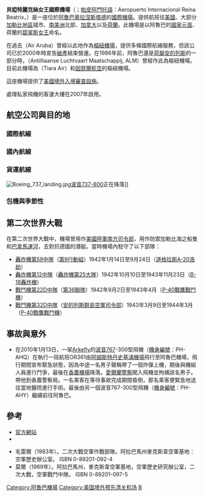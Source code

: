 {{noteTA
|T=zh-tw:碧翠斯女王國際機場;zh-cn:贝娅特丽克丝女王国际机场;zh-hk:貝婭特麗克絲女王國際機場;
|1=zh-tw:碧翠斯;zh-cn:贝娅特丽克丝;zh-hk:貝婭特麗克絲;
|2=zh-tw:奧倫吉士達;zh-cn:奥拉涅斯塔德;zh-hk:奧拉涅斯塔德;
}}
{{Airport infobox
| airport_name     = 貝婭特麗克絲女王國際機場<BR>Internationale luchthaven Koningin Beatrix<BR>Aeropuerto Internacional Reina Beatrix
| photo            = Queen Beatrix Airport.jpg
| photosize        = 250px
| type             = 民用
| run by           = [[阿魯巴機場管理局|阿魯巴機場管理局]]
| city             = [[阿魯巴|阿魯巴]][[奥拉涅斯塔德_(阿鲁巴)|奧拉涅斯塔德]]
| distance_to_city = 2.5公里
| hub              = <div>
*[[因瑟爾航空|因瑟爾航空]]
*{{link-en|迪阿納航空|Tiara Air}}（Tiara Air）
</div>
| IATA             = AUA
| ICAO             = TNCA
| location         = [[阿魯巴|阿魯巴]][[奥拉涅斯塔德_(阿鲁巴)|奧拉涅斯塔德]]
| coordinates      = {{Coord|12|30|05|N|070|00|55|W|type:airport_region:AW}}
| elevation        = 60英呎/18米
| runway1_heading  = 11/29
| runway1_feet     = 9,232
| runway1_meter    = 2,814
| runway1_surface  = [[柏油|柏油]]
}}
'''貝婭特麗克絲女王國際機場'''（{{lang-nl|Internationale luchthaven Koningin Beatrix}}；[[帕皮阿門托語|帕皮阿門托語]]：Aeropuerto Internacional Reina Beatrix，{{Airport codes|AUA|TNCA}}）是一座位於[[阿魯巴|阿魯巴]][[奥拉涅斯塔德_(阿鲁巴)|奧拉涅斯塔德]]的[[國際機場|國際機場]]。提供航班往[[美國|美國]]、大部分[[加勒比地區|加勒比地區]]城市、[[南美洲|南美洲]]北部、[[加拿大|加拿大]]以及[[荷蘭|荷蘭]]。此機場是以阿魯巴的[[國家元首|國家元首]]、荷蘭的[[碧翠斯_(荷蘭)|碧翠斯女王]]命名。

在過去{{link-en|阿魯巴航空|Air Aruba}}（Air Aruba）曾經以此地作為[[樞紐機場|樞紐機場]]，提供多條國際航線服務，但該公司已於2000年時宣告[[破產|破產]]結束營運。在1986年前，阿魯巴還是[[荷屬安的列斯|荷屬安的列斯]]的一部分時，{{link-nl|安的列斯航空|Antilliaanse Luchtvaart Maatschappij}}（Antilliaanse Luchtvaart Maatschappij, ALM）曾經作此為樞紐機場。目前此機場為{{link-en|迪阿納航空|Tiara Air}}（Tiara Air）和[[因瑟爾航空|因瑟爾航空]]的樞紐機場。

這座機場提供了[[美國境外入境審查|美國境外入境審查設施]]。

處理私家飛機的客運大樓在2007年啟用。

==航空公司與目的地==
=== 國際航線 ===
{{airport-dest-list
| {{flagicon|DOM}}[[馬斯航空|馬斯航空]] | 聖多明哥-拉伊莎貝拉 
| {{flagicon|CAN}}[[加拿大航空|加拿大航空]] | [[多倫多皮爾遜國際機場|多倫多-皮爾遜]]
| {{flagicon|CAN}}[[加拿大越洋航空|加拿大越洋航空]] | '''季節性：'''[[多倫多皮爾遜國際機場|多倫多-皮爾遜]]
| [[穿越航空|穿越航空]] | [[哈茨菲爾德－傑克遜亞特蘭大國際機場|亞特蘭大]]、奧蘭多
| {{flagicon|USA}}[[美國航空|美國航空]] | [[邁阿密國際機場|邁阿密]]、[[甘迺迪國際機場|紐約-甘迺迪]]
| [[阿斯卡航空|阿斯卡航空]] | [[邁克蒂亞西蒙·玻利瓦爾國際機場|加拉加斯]]、聖多明哥-拉斯亞美利哥斯
| {{flagicon|COL}}[[哥倫比亞航空|哥倫比亞航空]]（AV） | [[埃爾多拉多國際機場|波哥大]]
| {{flagicon|COL}}[[哥倫比亞麥德林航空|哥倫比亞麥德林航空]]<br>([[阿維安卡航空|阿維安卡航空]]營運) | [[埃爾多拉多國際機場|波哥大]]
| [[艾維雅航空|艾維雅航空]] | [[邁克蒂亞西蒙·玻利瓦爾國際機場|加拉加斯]]、馬拉開波、{{flagicon|VEN}}[[瓦倫西亞國際機場_(委內瑞拉)|瓦倫西亞]]
| [[藍色全景航空|藍色全景航空]] | [[米蘭－馬爾彭薩機場|米蘭-馬爾彭薩]]
| {{flagicon|CAN}}[[加捷航空|加捷航空]] | [[多倫多皮爾遜國際機場|多倫多-皮爾遜]]
| {{flagicon|USA}}[[美國大陸航空|美國大陸航空]] | 休斯頓—州際、[[紐華克自由國際機場|紐約-紐華克]]<br>'''季節性：'''[[拉瓜地亞機場|紐約-拉瓜地亞]]
| {{flagicon|PAN}}[[巴拿馬航空|巴拿馬航空]]（CM） | 巴拿馬城
| {{flagicon|COL}}[[巴拿馬哥倫比亞航空|巴拿馬哥倫比亞航空]]（P5） | '''季節性：'''[[埃爾多拉多國際機場|波哥大]]
| {{flagicon|USA}}[[達美航空|達美航空]] | 亞特蘭大、[[甘迺迪國際機場|紐約-甘迺迪]]<br>'''季節性：'''[[拉瓜地亞機場|紐約-拉瓜地亞]]
| {{flagicon|NLD}}[[荷蘭安的列斯快運|荷蘭安的列斯快運]] | 波內赫、[[邁克蒂亞西蒙·玻利瓦爾國際機場|加拉加斯]]
| [[高爾空中運輸|里約格朗德航空]]<br>([[巴西高爾航空|巴西高爾航空]]營運) | 巴西利亞、[[邁克蒂亞西蒙·玻利瓦爾國際機場|加拉加斯]]、里約熱內盧/加利昂、聖保羅/瓜魯柳斯
| [[捷藍航空|捷藍航空]] | [[愛德華·勞倫斯·洛根將軍國際機場|波士頓]]、[[甘迺迪國際機場|紐約-甘迺迪]]
| {{flagicon|DOM}}[[多明尼加泛美航空|多明尼加泛美航空]] | '''季節性：'''聖多明哥—拉斯美洲
| [[聖巴巴拉航空|聖巴巴拉航空]] | 拉斯彼德拉斯、馬拉開波
| [[精神航空|精神航空]] | 勞德代爾堡
| {{flagicon|CAN}}[[陽翼航空|陽翼航空]]（WG） | [[蒙特婁皮埃爾·埃利奧特·特魯多國際機場|蒙特婁-特魯多]]、[[多倫多皮爾遜國際機場|多倫多-皮爾遜]]
| [[蘇里南航空|蘇里南航空]] | [[邁阿密國際機場|邁阿密]]、巴拉馬利波
| [[厄瓜多爾軍事航空|厄瓜多爾軍事航空]] | 基多
| {{flagicon|ABW}}{{link-en|迪阿納航空|Tiara Air}}（3P） | 波內赫、馬拉開波、蓬斐奧、里奧阿查
| [[爵士航空|爵士航空]]<br>([[托馬斯庫克航空|托馬斯庫克航空]]營運) | '''季節性：'''[[多倫多皮爾遜國際機場|多倫多-皮爾遜]]
| {{flagicon|GBR}}[[湯姆森航空|湯姆森航空]]（BY） | '''季節性：'''[[蓋威克機場|倫敦-蓋威克]]、曼徹斯特
| {{flagicon|USA}}[[聯合航空|聯合航空]] | 芝加哥—奧黑爾、華盛頓—杜勒斯
| {{flagicon|USA}}[[全美航空|全美航空]] | [[夏洛特道格拉斯國際機場|夏洛特]]、[[費城國際機場|費城]]<br> '''季節性：'''[[愛德華·勞倫斯·洛根將軍國際機場|波士頓]]
| {{flagicon|VEN}}[[委內瑞拉航空|委內瑞拉航空]] | [[邁克蒂亞西蒙·玻利瓦爾國際機場|加拉加斯]]、馬拉開波
| [[卷航空|卷航空]] | 聖多明哥-拉斯亞美利哥斯
}}

=== 國內航線 ===
{{airport-dest-list
| {{flagicon|NLD}}{{link-en|荷蘭雅客航空|Arkefly}}（OR） | 阿姆斯特丹、[[庫拉索國際機場|庫拉索島]]
| {{flagicon|NLD}}[[荷蘭安的列斯快運|荷蘭安的列斯快運]]（9H） | [[庫拉索國際機場|庫拉索島]]
| {{flagicon|CUW}}[[因瑟爾航空|因瑟爾航空]]（7I） | [[庫拉索國際機場|庫拉索島]]
| {{flagicon|ABW}}{{link-en|迪阿納航空|Tiara Air}}（3P）| [[庫拉索國際機場|庫拉索島]]
| {{flagicon|NLD}}[[荷蘭皇家航空|荷蘭皇家航空]]（KL） | 阿姆斯特丹
}}

=== 貨運航線 ===
[[File:Boeing_737_landing.jpg|thumb]][[波音737|波音737-800]]正在降落]]
{{Airport-dest-list
| [[阿美尼航空|阿美尼航空]] | 聖胡安
| [[阿美尼捷國際航空|阿美尼捷國際航空]] | [[邁阿密國際機場|邁阿密]]、{{flagicon|DOM}}[[Cibao國際機場|聖地牙哥]]、聖多明哥-拉斯亞美利哥斯
| [[DHL快報航空|DHL快報航空]] | 巴拿馬城
| [[南美航空|南美航空]] | 波哥大
| [[梅蘭快運|梅蘭快運]] | 阿瓜迪亞
}}

===包機與季節性===
{{Airport-dest-list
| [[波文圖爾航空|波文圖爾航空]] | 馬德里
| [[藍色全景航空|藍色全景航空]] | [[米蘭－馬爾彭薩機場|米蘭-馬爾彭薩]]
| [[Conviasa|Conviasa]] | [[邁克蒂亞西蒙·玻利瓦爾國際機場|加拉加斯]]
| [[邁阿密國際航空|邁阿密國際航空]] | [[邁阿密國際機場|邁阿密]]
| [[黎各連赫使航空|黎各連赫使航空]] | 馬瑙斯
| [[RUTACA航空|RUTACA航空]] | [[邁克蒂亞西蒙·玻利瓦爾國際機場|加拉加斯]]
| [[索爾美洲航空|索爾美洲航空]] | 科羅、拉斯彼德拉斯
| [[巴西天馬航空|巴西天馬航空]] | 聖保羅
| [[美國3000航空|美國3000航空]] | 匹茲堡
| [[西捷航空|西捷航空]] | [[多倫多皮爾遜國際機場|多倫多-皮爾遜]]
}}

==第二次世界大戰==
在第二次世界大戰中，機場曾用作[[美國陸軍航空軍|美國陸軍]][[美國空軍南方司令部|南方司令部]]，用作防禦加勒比海之船隻和[[巴拿馬運河|巴拿馬運河]]，去對抗德國的潛艇。當時機場內駐守了以下部隊：

* [[轟炸機第59中隊|轟炸機第59中隊]]（[[第9行動組|第9行動組]]）1942年1月14日至9月24日（[[道格拉斯A-20浩劫|道格拉斯A-20浩劫]]）
* [[導彈第12中隊|轟炸機第12中隊]]（[[戰術偵察第25聯隊|轟炸機第25大隊]]）1942年10月10日至1943年11月23日（[[B-18轟炸機|B-18轟炸機]]）
* [[戰鬥機第22D中隊|戰鬥機第22D中隊]]（[[第36聯隊|第36聯隊]]）1942年9月2日至1943年4月（[[P-40戰鷹戰鬥機|P-40戰鷹戰鬥機]]）
* [[空中作戰第32中隊|戰鬥機第32D中隊]]（[[安的列斯群島空軍司令部|安的列斯群島空軍司令部]]）1943年3月9日至1944年3月（[[P-40戰鷹戰鬥機|P-40戰鷹戰鬥機]]）

==事故與意外==
*在2010年1月13日，一架[[Arkefly|Arkefly]]的[[波音767|波音767]]-300型飛機（[[機身編號|機身編號]]：PH-AHQ）在執行一班航班OR361由[[阿姆斯特丹史基浦機場|阿姆斯特丹史基浦機場]]飛行至阿魯巴機場，飛行期間宣布緊急狀態，因為中途一名男子聲稱帶了一個炸彈上機，期後與機組人員進行鬥爭，最後在[[香農機場|香農機場]]降落。[[愛爾蘭警察|愛爾蘭警察]]闖入飛機並拘捕該名男子。帶他到香農警察局。一名乘客在等待事故完成期間昏倒，那名乘客便緊急地送往當地醫院進行手術。最後由另一個波音767-300型飛機（[[機身編號|機身編號]]：PH-AHY）繼續前往阿魯巴。
==參考==
{{Portal|第二次世界大戰}}
{{Reflist}}
{{Refbegin}}
* [https://web.archive.org/web/20101222012723/http://www.airportaruba.com/ 官方網站]
* {{WAD|TNCA}}
{{Refend}}
* 毛雷爾（1983年）。二次大戰空軍作戰部隊。阿拉巴馬州麥克斯韋空軍基地：空軍歷史辦公室。 ISBN 0-89201-092-4
* 莫爾（1969年）。阿拉巴馬州，麥克斯韋空軍基地，空軍歷史研究辦公室，二次大戰，空軍戰鬥中隊。 ISBN 0-89201-097-5

[[Category:阿魯巴機場|Category:阿魯巴機場]]
[[Category:美国境外预先清关机场|Category:美国境外预先清关机场]]
[[Category:冠以人名的美洲機場|B]]
